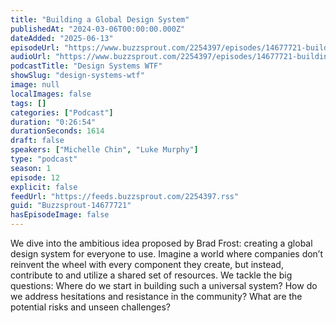 ```yaml
---
title: "Building a Global Design System"
publishedAt: "2024-03-06T00:00:00.000Z"
dateAdded: "2025-06-13"
episodeUrl: "https://www.buzzsprout.com/2254397/episodes/14677721-building-a-global-design-system.mp3"
audioUrl: "https://www.buzzsprout.com/2254397/episodes/14677721-building-a-global-design-system.mp3"
podcastTitle: "Design Systems WTF"
showSlug: "design-systems-wtf"
image: null
localImages: false
tags: []
categories: ["Podcast"]
duration: "0:26:54"
durationSeconds: 1614
draft: false
speakers: ["Michelle Chin", "Luke Murphy"]
type: "podcast"
season: 1
episode: 12
explicit: false
feedUrl: "https://feeds.buzzsprout.com/2254397.rss"
guid: "Buzzsprout-14677721"
hasEpisodeImage: false
---
```

We dive into the ambitious idea proposed by Brad Frost: creating a global design system for everyone to use. Imagine a world where companies don’t reinvent the wheel with every component they create, but instead, contribute to and utilize a shared set of resources. We tackle the big questions: Where do we start in building such a universal system? How do we address hesitations and resistance in the community? What are the potential risks and unseen challenges?
